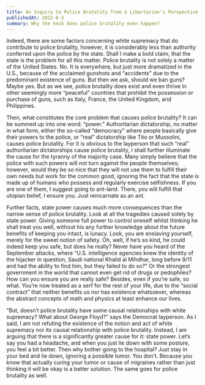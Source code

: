 ```yaml
---
title: An Inquiry to Police Brutality from a Libertarian’s Perspective
publishedAt: 2022-8-5
summary: Why the heck does police brutality even happen?
---
```


Indeed, there are some factors concerning white supremacy that do contribute to police brutality, however, it is considerably less than authority conferred upon the police by the state. Shall I make a bold claim, that the state is the problem for all this matter. Police brutality is not solely a matter of the United States. No. It is everywhere, but just more dramatized in the U.S., because of the acclaimed gunshots and “accidents” due to the predominant existence of guns. But then we ask, should we ban guns? Maybe yes. But as we see, police brutality does exist and even thrive in other seemingly more “peaceful” countries that prohibit the possession or purchase of guns, such as Italy, France, the United Kingdom, and Philippines.

Then, what constitutes the core problem that causes police brutality? It can be summed up into one word: “power.” Authoritarian dictatorship, no matter in what form, either the so-called “democracy” where people basically give their powers to the police, or “real” dictatorship like Tito or Mussolini, causes police brutality. For it is obvious to the layperson that such “real” authoritarian dictatorships cause police brutality, I shall further illuminate the cause for the tyranny of the majority case. Many simply believe that the police with such powers will not turn against the people themselves; however, would they be so nice that they will not use them to fulfill their own needs but work for the common good, ignoring the fact that the state is made up of humans who possess and regularly exercise selfishness. If you are one of them, I suggest going to ant-land. There, you will fulfill that utopian belief, I ensure you. Just reincarnate as an ant.
 
Further facts, state power causes much more consequences than the narrow sense of police brutality. Look at all the tragedies caused solely by state power. Giving someone full power to control oneself whilst thinking he shall treat you well, without his any further knowledge about the future benefits of keeping you intact, is lunacy. Look, you are enslaving yourself, merely for the sweet notion of safety. Oh, well, if he’s so kind, he could indeed keep you safe, but does he really? Never have you heard of the September attacks, where “U.S. intelligence agencies knew the identity of the hijacker in question, Saudi national Khalid al Mihdhar, long before 9/11 and had the ability to find him, but they failed to do so?” Or the strongest government in the world that cannot even get rid of drugs or pedophiles? How can you ensure you are really safe? Besides, even if you’re safe, so what. You’re now treated as a serf for the rest of your life, due to the “social contract” that neither benefits us nor has existence whatsoever, whereas the abstract concepts of math and physics at least enhance our lives.
 
“But, doesn’t police brutality have some causal relationships with white supremacy? What about George Floyd?” says the Democrat layperson. As I said, I am not refuting the existence of the notion and act of white supremacy nor its causal relationship with police brutality. Instead, I am arguing that there is a significantly greater cause for it: state power. Let’s say you had a headache, and when you just lie down with some posture, you feel a bit better. Then why bother going to the hospital? Just stay in your bed and lie down, ignoring a possible tumor. You don’t. Because you know that actually curing your tumor or cause of migraines rather than just thinking it will be okay is a better solution. The same goes for police brutality as well.
